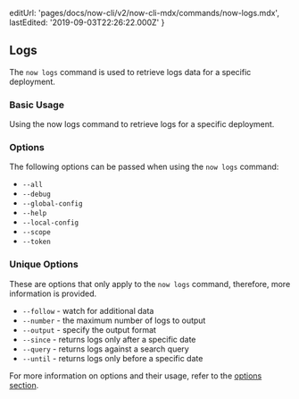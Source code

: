 
  editUrl: 'pages/docs/now-cli/v2/now-cli-mdx/commands/now-logs.mdx',
  lastEdited: '2019-09-03T22:26:22.000Z'
}

## Logs

The `now logs` command is used to retrieve logs data for a specific deployment.

### Basic Usage

<Snippet dark text="now logs [deployment-url]" />
<Caption>Using the <InlineCode>now logs</InlineCode> command to retrieve logs for a specific deployment.</Caption>

### Options

The following options can be passed when using the `now logs` command:

- `--all`
- `--debug`
- `--global-config`
- `--help`
- `--local-config`
- `--scope`
- `--token`

### Unique Options

These are options that only apply to the `now logs` command, therefore, more information is provided.

- `--follow` - watch for additional data
- `--number` - the maximum number of logs to output
- `--output` - specify the output format
- `--since` - returns logs only after a specific date
- `--query` - returns logs against a search query
- `--until` - returns logs only before a specific date

For more information on options and their usage, refer to the [options section](#options).

